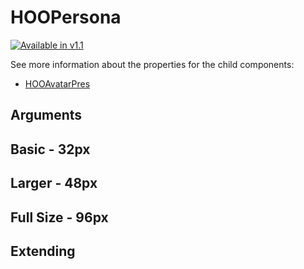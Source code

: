 
<Meta of={HooPersonaStories} />

# HOOPersona

[![Available in v1.1](https://img.shields.io/badge/💦%20Added%20Version-1.1-blue.svg?style=for-the-badge)](https://github.com/n8design/htwoo/blob/main/REACT-CHANGELOG.md)

See more information about the properties for the child components:

* [HOOAvatarPres](?path=/docs/molecules-persona-hooavatarpres--basic)

## Arguments

<ArgTypes of={HOOPersona} />

## Basic - 32px

<Canvas of={HooPersonaStories.Basic} />

## Larger - 48px

<Canvas of={HooPersonaStories.Larger} />

## Full Size - 96px

<Canvas of={HooPersonaStories.FullSize} />

## Extending

<Canvas of={HooPersonaStories.Extending} />
